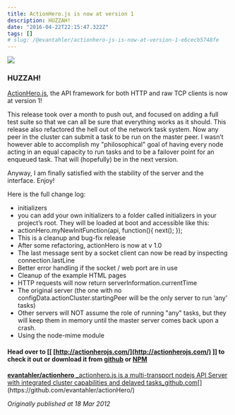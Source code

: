 ```yaml
---
title: ActionHero.js is now at version 1
description: HUZZAH!
date: "2016-04-22T22:15:47.322Z"
tags: []
# slug: /@evantahler/actionhero-js-is-now-at-version-1-e6cecb5748fe
---
```


![](/images/medium-export/1__KhGHUH__VYLotH6PAJZDg5Q.jpeg)

### HUZZAH!

[ActionHero.js](http://actionherojs.com), the API framework for both HTTP and raw TCP clients is now at version 1!

This release took over a month to push out, and focused on adding a full test suite so that we can all be sure that everything works as it should. This release also refactored the hell out of the network task system. Now any peer in the cluster can submit a task to be run on the master peer. I wasn’t however able to accomplish my "philosophical" goal of having every node acting in an equal capacity to run tasks and to be a failover point for an enqueued task. That will (hopefully) be in the next version.

Anyway, I am finally satisfied with the stability of the server and the interface. Enjoy!

Here is the full change log:

- initializers
- you can add your own initializers to a folder called initializers in your project’s root. They will be loaded at boot and accessible like this:
- actionHero.myNewInitFunction(api, function(){ next(); });
- This is a cleanup and bug-fix release
- After some refactoring, actionHero is now at v 1.0
- The last message sent by a socket client can now be read by inspecting connection.lastLine
- Better error handling if the socket / web port are in use
- Cleanup of the example HTML pages
- HTTP requests will now return serverInformation.currentTime
- The original server (the one with no configData.actionCluster.startingPeer will be the only server to run ‘any’ tasks)
- Other servers will NOT assume the role of running "any" tasks, but they will keep them in memory until the master server comes back upon a crash.
- Using the node-mime module

#### Head over to \[\[ [http://actionherojs.com/](http://actionherojs.com/) \]\] to check it out or download it from [github](https://github.com/evantahler/actionHero/) or [NPM](http://search.npmjs.org/#/actionHero)

[**evantahler/actionhero**
\_actionhero.js is a multi-transport nodejs API Server with integrated cluster capabilities and delayed tasks_github.com](https://github.com/evantahler/actionHero/ "https://github.com/evantahler/actionHero/")[](https://github.com/evantahler/actionHero/)

_Originally published at 18 Mar 2012_
